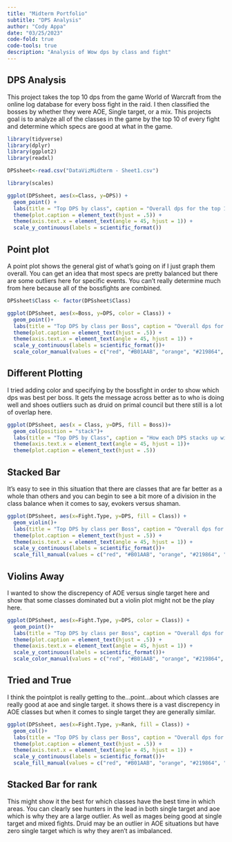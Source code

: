 ```yaml
---
title: "Midterm Portfolio"
subtitle: "DPS Analysis"
author: "Cody Appa"
date: "03/25/2023"
code-fold: true
code-tools: true
description: "Analysis of Wow dps by class and fight"
---
```


## DPS Analysis
This project takes the top 10 dps from the game World of Warcraft from the online log database for every boss fight in the raid. I then classified the bosses by whether they were AOE, Single target, or a mix. This projects goal is to analyze all of the classes in the game by the top 10 of every fight and determine which specs are good at what in the game.

```r
library(tidyverse)
library(dplyr)
library(ggplot2)
library(readxl)

DPSsheet<-read.csv("DataVizMidterm - Sheet1.csv")
```

```r
library(scales)

ggplot(DPSsheet, aes(x=Class, y=DPS)) +
  geom_point() +
  labs(title = "Top DPS by class", caption = "Overall dps for the top 10 of every boss in the raid") +
  theme(plot.caption = element_text(hjust = .5)) +
  theme(axis.text.x = element_text(angle = 45, hjust = 1)) +
  scale_y_continuous(labels = scientific_format())
```
## Point plot
A point plot shows the general gist of what's going on if I just graph them overall. You can get an idea that most specs are pretty balanced but there are some outliers here for specific events. You can't really determine much from here because all of the bossfights are combined.

```r
DPSsheet$Class <- factor(DPSsheet$Class)

ggplot(DPSsheet, aes(x=Boss, y=DPS, color = Class)) +
  geom_point()+
  labs(title = "Top DPS by class per Boss", caption = "Overall dps for the top 10 of every boss in the raid") +
  theme(plot.caption = element_text(hjust = .5)) +
  theme(axis.text.x = element_text(angle = 45, hjust = 1)) +
  scale_y_continuous(labels = scientific_format())+
  scale_color_manual(values = c("red", "#B01AAB", "orange", "#219864", "green", "#51CDCD", "#51CD92", "grey", "yellow", "blue", "purple", "brown"), drop = FALSE)
```

## Different Plotting
I tried adding color and specifying by the bossfight in order to show which dps was best per boss. It gets the message across better as to who is doing well and shoes outliers such as druid on primal council but there still is a lot of overlap here.

```r
ggplot(DPSsheet, aes(x = Class, y=DPS, fill = Boss))+
  geom_col(position = "stack")+
  labs(title = "Top DPS by Class", caption = "How each DPS stacks up with eachother...excuse my pun") +
  theme(axis.text.x = element_text(angle = 45, hjust = 1))+
  theme(plot.caption = element_text(hjust = .5))

```
## Stacked Bar
It's easy to see in this situation that there are classes that are far better as a whole than others and you can begin to see a bit more of a division in the class balance when it comes to say, evokers versus shaman.

```r
ggplot(DPSsheet, aes(x=Fight.Type, y=DPS, fill = Class)) +
  geom_violin()+
  labs(title = "Top DPS by class per Boss", caption = "Overall dps for the top 10 of every boss in the raid") +
  theme(plot.caption = element_text(hjust = .5)) +
  theme(axis.text.x = element_text(angle = 45, hjust = 1)) +
  scale_y_continuous(labels = scientific_format())+
  scale_fill_manual(values = c("red", "#B01AAB", "orange", "#219864", "green", "#51CDCD", "#51CD92", "grey", "yellow", "blue", "purple", "brown"), drop = FALSE)

```
## Violins Away
I wanted to show the discrepency of AOE versus single target here and show that some classes dominated but a violin plot might not be the play here.

```r
ggplot(DPSsheet, aes(x=Fight.Type, y=DPS, color = Class)) +
  geom_point()+
  labs(title = "Top DPS by class per Boss", caption = "Overall dps for the top 10 of every boss in the raid") +
  theme(plot.caption = element_text(hjust = .5)) +
  theme(axis.text.x = element_text(angle = 45, hjust = 1)) +
  scale_y_continuous(labels = scientific_format())+
  scale_color_manual(values = c("red", "#B01AAB", "orange", "#219864", "green", "#51CDCD", "#51CD92", "grey", "yellow", "blue", "purple", "brown"), drop = FALSE)
```
## Tried and True
I think the pointplot is really getting to the...point...about which classes are really good at aoe and single target. it shows there is a vast discrepency in AOE classes but when it comes to single target they are generally similar.

```r
ggplot(DPSsheet, aes(x=Fight.Type, y=Rank, fill = Class)) +
  geom_col()+
  labs(title = "Top DPS by class per Boss", caption = "Overall dps for the top 10 of every boss in the raid") +
  theme(plot.caption = element_text(hjust = .5)) +
  theme(axis.text.x = element_text(angle = 45, hjust = 1)) +
  scale_y_continuous(labels = scientific_format())+
  scale_fill_manual(values = c("red", "#B01AAB", "orange", "#219864", "green", "#51CDCD", "#51CD92", "grey", "yellow", "blue", "purple", "brown"), drop = FALSE)
```
## Stacked Bar for rank
This might show it the best for which classes have the best time in which areas. You can clearly see hunters in the lead in both single target and aoe which is why they are a large outlier. As well as mages being good at single target and mixed fights. Druid may be an outlier in AOE situations but have zero single target which is why they aren't as imbalanced.